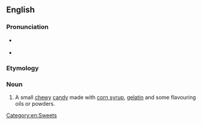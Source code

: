 ==English==
{{wikipedia}}

===Pronunciation===
* {{a|RP}} {{IPA|/ˈɡʌm.dɹɒp/|lang=en}}
* {{a|US}} {{IPA|/ˈɡʌm.dɹɑːp/|lang=en}}

===Etymology===
{{compound|en|gum|drop}}

===Noun===
{{en-noun}}

# A small [[chewy]] [[candy]] made with [[corn syrup]], [[gelatin]] and some flavouring oils or powders.

[[Category:en:Sweets]]